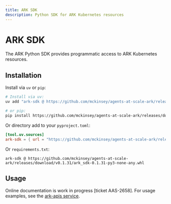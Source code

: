 ```yaml
---
title: ARK SDK
description: Python SDK for ARK Kubernetes resources
---
```


# ARK SDK

The ARK Python SDK provides programmatic access to ARK Kubernetes resources.

## Installation

Install via `uv` or `pip`:

```bash
# Install via uv:
uv add "ark-sdk @ https://github.com/mckinsey/agents-at-scale-ark/releases/download/v0.1.31/ark_sdk-0.1.31-py3-none-any.whl"

# or pip:
pip install https://github.com/mckinsey/agents-at-scale-ark/releases/download/v0.1.31/ark_sdk-0.1.31-py3-none-any.whl
```

Or directory add to your `pyproject.toml`:

```toml
[tool.uv.sources]
ark-sdk = { url = "https://github.com/mckinsey/agents-at-scale-ark/releases/download/v0.1.31/ark_sdk-0.1.31-py3-none-any.whl" }
```

Or `requirements.txt`:

```
ark-sdk @ https://github.com/mckinsey/agents-at-scale-ark/releases/download/v0.1.31/ark_sdk-0.1.31-py3-none-any.whl
```

## Usage

Online documentation is work in progress [ticket AAS-2658]. For usage examples, see the [ark-apis service](https://github.com/mckinsey/agents-at-scale-ark/tree/main/services/ark-api).
